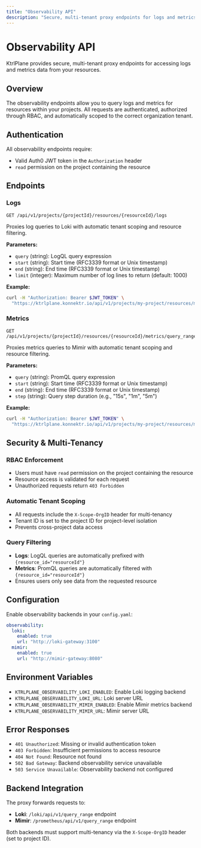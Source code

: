```yaml
---
title: "Observability API"
description: "Secure, multi-tenant proxy endpoints for logs and metrics in KtrlPlane."
---
```

# Observability API

KtrlPlane provides secure, multi-tenant proxy endpoints for accessing logs and metrics data from your resources.

## Overview

The observability endpoints allow you to query logs and metrics for resources within your projects. All requests are authenticated, authorized through RBAC, and automatically scoped to the correct organization tenant.

## Authentication

All observability endpoints require:
- Valid Auth0 JWT token in the `Authorization` header
- `read` permission on the project containing the resource

## Endpoints

### Logs

```http
GET /api/v1/projects/{projectId}/resources/{resourceId}/logs
```

Proxies log queries to Loki with automatic tenant scoping and resource filtering.

**Parameters:**
- `query` (string): LogQL query expression
- `start` (string): Start time (RFC3339 format or Unix timestamp)
- `end` (string): End time (RFC3339 format or Unix timestamp)
- `limit` (integer): Maximum number of log lines to return (default: 1000)

**Example:**
```bash
curl -H "Authorization: Bearer $JWT_TOKEN" \
  "https://ktrlplane.konnektr.io/api/v1/projects/my-project/resources/my-resource/logs?query={level=\"error\"}&start=2025-01-27T10:00:00Z&end=2025-01-27T11:00:00Z&limit=100"
```

### Metrics

```http
GET /api/v1/projects/{projectId}/resources/{resourceId}/metrics/query_range
```

Proxies metrics queries to Mimir with automatic tenant scoping and resource filtering.

**Parameters:**
- `query` (string): PromQL query expression
- `start` (string): Start time (RFC3339 format or Unix timestamp)
- `end` (string): End time (RFC3339 format or Unix timestamp)
- `step` (string): Query step duration (e.g., "15s", "1m", "5m")

**Example:**
```bash
curl -H "Authorization: Bearer $JWT_TOKEN" \
  "https://ktrlplane.konnektr.io/api/v1/projects/my-project/resources/my-resource/metrics/query_range?query=cpu_usage_percent&start=2025-01-27T10:00:00Z&end=2025-01-27T11:00:00Z&step=15s"
```

## Security & Multi-Tenancy

### RBAC Enforcement
- Users must have `read` permission on the project containing the resource
- Resource access is validated for each request
- Unauthorized requests return `403 Forbidden`

### Automatic Tenant Scoping
- All requests include the `X-Scope-OrgID` header for multi-tenancy
- Tenant ID is set to the project ID for project-level isolation
- Prevents cross-project data access

### Query Filtering
- **Logs**: LogQL queries are automatically prefixed with `{resource_id="resourceId"}`
- **Metrics**: PromQL queries are automatically filtered with `{resource_id="resourceId"}`
- Ensures users only see data from the requested resource

## Configuration

Enable observability backends in your `config.yaml`:

```yaml
observability:
  loki:
    enabled: true
    url: "http://loki-gateway:3100"
  mimir:
    enabled: true
    url: "http://mimir-gateway:8080"
```

## Environment Variables

- `KTRLPLANE_OBSERVABILITY_LOKI_ENABLED`: Enable Loki logging backend
- `KTRLPLANE_OBSERVABILITY_LOKI_URL`: Loki server URL
- `KTRLPLANE_OBSERVABILITY_MIMIR_ENABLED`: Enable Mimir metrics backend
- `KTRLPLANE_OBSERVABILITY_MIMIR_URL`: Mimir server URL

## Error Responses

- `401 Unauthorized`: Missing or invalid authentication token
- `403 Forbidden`: Insufficient permissions to access resource
- `404 Not Found`: Resource not found
- `502 Bad Gateway`: Backend observability service unavailable
- `503 Service Unavailable`: Observability backend not configured

## Backend Integration

The proxy forwards requests to:
- **Loki**: `/loki/api/v1/query_range` endpoint
- **Mimir**: `/prometheus/api/v1/query_range` endpoint

Both backends must support multi-tenancy via the `X-Scope-OrgID` header (set to project ID).